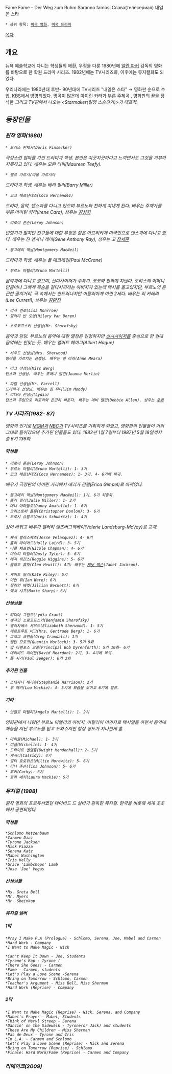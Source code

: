 Fame
Fame – Der Weg zum Ruhm
Saranno famosi 
Слава(телесериал)
내일은 스타

 * 상위 항목: [[미국 영화]], [[미국 드라마]]

[[목차]]
== 개요 ==
뉴욕 예술학교에 다니는 학생들의 애환, 우정을 다룬 1980년에 [[알란 파커]] 감독의 영화를 바탕으로 한 학원 드라마 시리즈. 1982년에는 TV시리즈화, 이후에는 뮤지컬화도 되었다.

우리나라에는 1980년대 후반- 90년대에 TV시리즈 "내일은 스타" → 영화판 순으로 수입, KBS에서 방영되었다. 명곡이 많은데 아이린 카라가 부른 주제곡 <Fame>, 영화판의 끝을 장식한 <I sing Body eletric> 그리고 TV판에서 나오는 <Starmaker(일명 스승찬가)>가 대표적.
== 등장인물 ==
=== 원작 영화(1980) ===
 * 도리스 핀체커(Doris Finsecker)
극성스런 엄마를 가진 드라마과 학생. 본인은 지긋지긋하다고 느끼면서도 그것을 거부하지못하고 있다. 
배우는 모린 티피(Maureen Teefy). 

 * 랠프 가르시/라울 가르시아
드라마과 학생. 배우는 배리 밀러(Barry Miller) 

 * 코코 헤르난데즈(Coco Hernandez)
드라마, 음악, 댄스과를 다니고 있으며 부르노와 친하게 지내게 된다.
배우는 주제가를 부른 아이린 카라(Irene Cara), 성우는 [[김성희]]

 * 리로이 존슨(Leroy Johnson)
반항기가 많지만 친구들에 대한 우정은 짙은 아프리카계 미국인으로 댄스과에 다니고 있다. 배우는 진 앤서니 레이(Gene Anthony Ray), 성우는 고 [[장세준]]

 * 몽고메리 맥닐(Montgomery MacNeil)
드라마과 학생. 배우는 폴 매크레인(Paul McCrane)

 * 부르노 마텔리(Bruno Martelli)
음악과에 다니고 있으며, 신디사이저가 주특기. 코코와 친하게 지낸다.
도리스의 어머니 만큼이나 그에게 목숨을 걸다시피하는 아버지가 있는데 택시를 몰고있지만, 부르노의 은근한 골치거리. 극 속에서는 안드러나지만 이탈리아계 이민 2세다. 배우는 리 커레리(Lee Curreri), 성우는 [[김환진]] 

 * 리사 먼로(Lisa Monrroe)
 * 힐러리 반 도렌(Hilary Van Doren)

 * 소로코프스키 선생님(Mr. Shorofsky)
음악과 담당. 부르노의 음악에 대한 열정은 인정하지만 [[신시사이저]]를 중심으로 한 현대음악에는 안맞는 듯. 배우는 앨버트 헤이그(Albert Hague)

 * 셔우드 선생님(Mrs. Sherwood)
 영어를 가르치는 선생님. 배우는 앤 미라(Anne Meara) 

 * 버그 선생님(Miss Berg)
 댄스과 선생님. 배우는 조애나 멀린(Joanna Merlin) 

 * 파렐 선생님(Mr. Farrell)
 드라마과 선생님, 배우는 짐 무디(Jim Moody) 
 * 리디아 선생님(Lydia)
 댄스과 주임으로 리로이와 은근히 싸운다. 배우는 데비 앨런(Debbie Allen). 성우는 [[주희]]

=== TV 시리즈(1982- 87) ===
영화의 인기로 [[MGM]]과 [[NBC]]가 TV시리즈를 기획하게 되었고, 영화판의 인물들이 거의 그대로 들어갔으며 추가된 인물들도 있다.
1982년 1월 7일부터 1987년 5월 18일까지 총 6기 136화.

==== 학생들 ====
 * 리로이 존슨(Leroy Johnson)
 * 부르노 마텔리(Bruno Martelli): 1- 3기 
 * 코코 헤르난데즈(Coco Hernandez): 1- 3기, 4- 6기에 복귀.
배우가 극장판의 아이린 카라에서 에리카 김펠(Erica Gimpel)로 바뀌었다.

 * 몽고메리 맥닐(Montgomery MacNeil): 1기, 6기 최종화.
 * 줄리 밀러(Julie Miller): 1- 2기
 * 대니 아마툴로(Danny Amatullo): 1- 6기
 * 크리스토퍼 돌론(Christopher Donlon): 3- 6기
 * 도로시 슈발츠(Doris Schwartz): 1- 4기
성이 바뀌고 배우가 밸러리 랜즈버그맥베이(Valerie Landsburg-McVay)로 교체.

 * 제시 발라스퀘즈(Jesse Velasquez): 4- 6기
 * 홀리 라이어드(Holly Laird): 3- 5기
 * 니콜 채프먼(Nicole Chapman): 4- 6기 
 * 더스티 타일러(Dusty Tyler): 5- 6기
 * 레지 히긴스(Reggie Higgins): 5- 6기
 * 클레오 휴잇(Cleo Hewitt): 4기: 배우는 [[재닛 잭슨]](Janet Jackson). 

 * 캐이트 릴리(Kate Riley): 5기 
 * 이언 워(Ian Ware): 6기
 * 질리언 베켓(Jillian Beckett): 6기
 * 맥시 샤프(Maxie Sharp): 6기 

==== 선생님들 ====
 * 리디아 그랜트(Lydia Grant)
 * 벤자민 소로코프스키(Benjamin Shorofsky)
 * 엘리자베스 셔우드(Elizabeth Sherwood): 1- 5기
 * 게르트루트 버그(Mrs. Gertrude Berg): 1- 6기
 * 그레그 크렌들(Greg Crandall): 1기 
 * 퀜틴 모로크(Quentin Morloch): 3- 5기 9화
 * 밥 디렌포스 교장(Principal Bob Dyrenforth): 5기 10화- 6기
 * 데이비드 리어든(David Reardon): 2기, 3- 4기에 복귀.
 * 폴 시거(Paul Seeger): 6기 3화 

==== 추가된 인물 ====
 * 스테파니 해리슨(Stephanie Harrison): 2기
 * 루 매키(Lou Mackie): 4- 5기에 모습을 보이고 6기에 합류.

==== 기타 ====
 * 안젤로 마텔리(Angelo Martelli): 1- 2기
영화판에서 나왔던 부르노 마텔리의 아버지. 이탈리아 이민자로 택시일을 하면서 음악에 재능을 지닌 부르노를 믿고 도와주지만 항상 정도가 지나친게 흠.
 
 * 마이클(Michael): 1- 3기 
 * 미셸(Michelle): 1- 4기
 * 드와이트 멘델홀(Dwight Mendenhall): 2- 5기 
 * 캐시디(Cassidy): 4기
 * 밀티 호로위츠(Miltie Horowitz): 5- 6기 
 * 티나 존슨(Tina Johnson): 5- 6기
 * 코키(Corky): 6기
 * 로라 매키(Laura Mackie): 6기 
 
=== 뮤지컬 (1988) ===
원작 영화의 프로듀서였던 데이비드 드 실바가 감독한 뮤지컬. 한국을 비롯해 세계 곳곳에서 공연되었다.

==== 학생들 ====
 *Schlomo Metzenbaum
 *Carmen Diaz 
 *Tyrone Jackson 
 *Nick Piazza
 *Serena Katz 
 *Mabel Washington
 *Iris Kelly
 *Grace 'Lambchops' Lamb
 *Jose 'Joe' Vegas 

==== 선생님들 ====
 *Ms. Greta Bell
 *Mr. Myers
 *Mr. Sheinkop

==== 뮤지컬 넘버 ====
===== 1막 =====
 *Pray I Make P.A (Prologue) - Schlomo, Serena, Joe, Mabel and Carmen
 *Hard Work - Company
 *I Want to Make Magic - Nick

 *Can't Keep It Down - Joe, Students
 *Tyrone's Rap - Tyrone (
 *There She Goes! - Carmen
 *Fame - Carmen, students
 *Let's Play a Love Scene -Serena
 *Bring on Tomorrow - Schlomo, Carmen
 *Teacher's Argument - Miss Bell, Miss Sherman
 *Hard Work (Reprise) - Company

===== 2막 =====
 *I Want to Make Magic (Reprise) - Nick, Serena, and Company
 *Mabel's Prayer - Mabel, Students
 *Think of Meryl Streep - Serena
 *Dancin' on the Sidewalk - Tyrone(or Jack) and students
 *These Are My Children - Miss Sherman
 *Pas de Deux - Tyrone and Iris
 *In L.A. - Carmen and Schlomo
 *Let's Play a Love Scene (Reprise) - Nick and Serena
 *Bring on Tomorrow (Reprise) - Schlomo
 *Finale: Hard Work/Fame (Reprise) - Carmen and Company


=== 리메이크(2009) ===
